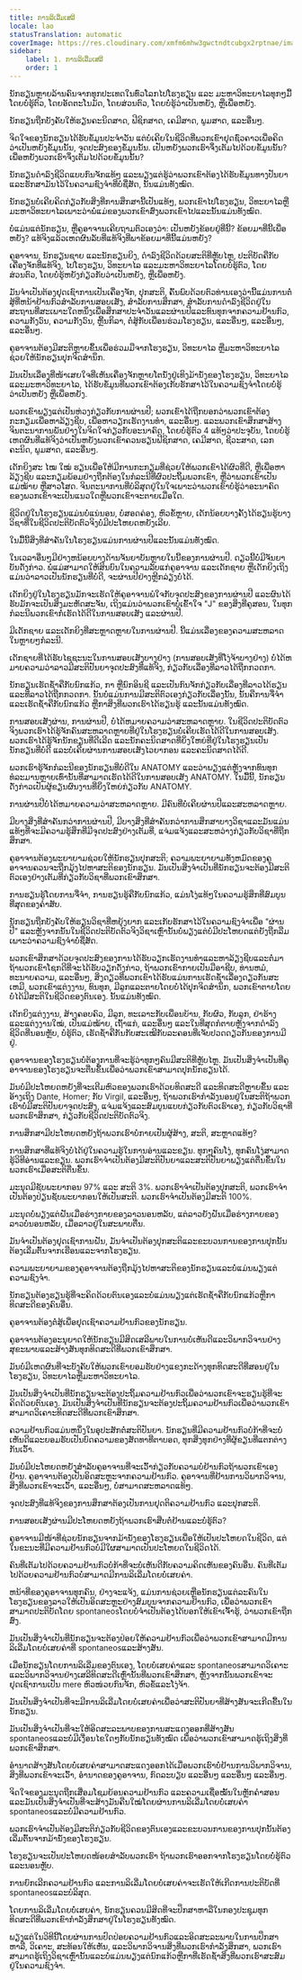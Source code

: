 ```yaml
---
title: ການລິເລີ່ມເສລີ
locale: lao
statusTranslation: automatic
coverImage: https://res.cloudinary.com/xmfm6mhw3gwctndtcubgx2rptnae/image/upload/v1740337243/small_cover_educacion_fundamental_a051170f1c.webp
sidebar:
    label: 1. ການລິເລີ່ມເສລີ
    order: 1
---
```

ນັກຮຽນຫຼາຍລ້ານຄົນຈາກທຸກປະເທດໃນທົ່ວໂລກໄປໂຮງຮຽນ ແລະ ມະຫາວິທະຍາໄລທຸກໆມື້ໂດຍບໍ່ຮູ້ຕົວ, ໂດຍອັດຕະໂນມັດ, ໂດຍສ່ວນຕົວ, ໂດຍບໍ່ຮູ້ວ່າເປັນຫຍັງ, ຫຼືເພື່ອຫຍັງ.

ນັກຮຽນຖືກບັງຄັບໃຫ້ຮຽນຄະນິດສາດ, ຟີຊິກສາດ, ເຄມີສາດ, ພູມສາດ, ແລະອື່ນໆ.

ຈິດໃຈຂອງນັກຮຽນໄດ້ຮັບຂໍ້ມູນປະຈໍາວັນ ແຕ່ບໍ່ເຄີຍໃນຊີວິດທີ່ພວກເຂົາຢຸດຊົ່ວຄາວເພື່ອຄິດວ່າເປັນຫຍັງຂໍ້ມູນນັ້ນ, ຈຸດປະສົງຂອງຂໍ້ມູນນັ້ນ. ເປັນຫຍັງພວກເຮົາຈຶ່ງເຕັມໄປດ້ວຍຂໍ້ມູນນັ້ນ? ເພື່ອຫຍັງພວກເຮົາຈຶ່ງເຕັມໄປດ້ວຍຂໍ້ມູນນັ້ນ?

ນັກຮຽນດໍາລົງຊີວິດແບບກົນຈັກແທ້ໆ ແລະພຽງແຕ່ຮູ້ວ່າພວກເຂົາຕ້ອງໄດ້ຮັບຂໍ້ມູນທາງປັນຍາ ແລະຮັກສາມັນໄວ້ໃນຄວາມຊົງຈໍາທີ່ບໍ່ຊື່ສັດ, ນັ້ນແມ່ນທັງໝົດ.

ນັກຮຽນບໍ່ເຄີຍຄິດກ່ຽວກັບສິ່ງທີ່ການສຶກສານີ້ເປັນແທ້ໆ, ພວກເຂົາໄປໂຮງຮຽນ, ວິທະຍາໄລຫຼືມະຫາວິທະຍາໄລເພາະວ່າພໍ່ແມ່ຂອງພວກເຂົາສົ່ງພວກເຂົາໄປແລະນັ້ນແມ່ນທັງໝົດ.

ບໍ່ແມ່ນແຕ່ນັກຮຽນ, ຫຼືຄູອາຈານເຄີຍຖາມຕົວເອງວ່າ: ເປັນຫຍັງຂ້ອຍຢູ່ທີ່ນີ້? ຂ້ອຍມາທີ່ນີ້ເພື່ອຫຍັງ? ແທ້ຈິງແລ້ວເຫດຜົນລັບທີ່ແທ້ຈິງທີ່ພາຂ້ອຍມາທີ່ນີ້ແມ່ນຫຍັງ?

ຄູອາຈານ, ນັກຮຽນຊາຍ ແລະນັກຮຽນຍິງ, ດໍາລົງຊີວິດດ້ວຍສະຕິທີ່ຫຼັບໄຫຼ, ປະຕິບັດຄືກັບເຄື່ອງຈັກທີ່ແທ້ຈິງ, ໄປໂຮງຮຽນ, ວິທະຍາໄລ ແລະມະຫາວິທະຍາໄລໂດຍບໍ່ຮູ້ຕົວ, ໂດຍສ່ວນຕົວ, ໂດຍບໍ່ຮູ້ຫຍັງກ່ຽວກັບວ່າເປັນຫຍັງ, ຫຼືເພື່ອຫຍັງ.

ມັນຈໍາເປັນຕ້ອງຢຸດເຊົາການເປັນເຄື່ອງຈັກ, ປຸກສະຕິ, ຄົ້ນພົບດ້ວຍຕົວທ່ານເອງວ່ານີ້ແມ່ນການຕໍ່ສູ້ທີ່ຫນ້າຢ້ານກົວສໍາລັບການສອບເສັງ, ສໍາລັບການສຶກສາ, ສໍາລັບການດໍາລົງຊີວິດຢູ່ໃນສະຖານທີ່ສະເພາະໃດຫນຶ່ງເພື່ອສຶກສາປະຈໍາວັນແລະຜ່ານປີແລະທົນທຸກຈາກຄວາມຢ້ານກົວ, ຄວາມກັງວົນ, ຄວາມກັງວົນ, ຫຼີ້ນກິລາ, ຕໍ່ສູ້ກັບເພື່ອນຮ່ວມໂຮງຮຽນ, ແລະອື່ນໆ, ແລະອື່ນໆ, ແລະອື່ນໆ.

ຄູອາຈານຕ້ອງມີສະຕິຫຼາຍຂຶ້ນເພື່ອຮ່ວມມືຈາກໂຮງຮຽນ, ວິທະຍາໄລ ຫຼືມະຫາວິທະຍາໄລຊ່ວຍໃຫ້ນັກຮຽນປຸກຈິດສໍານຶກ.

ມັນເປັນເລື່ອງທີ່ໜ້າເສຍໃຈທີ່ເຫັນເຄື່ອງຈັກຫຼາຍໂຕນັ່ງຢູ່ເທິງມ້ານັ່ງຂອງໂຮງຮຽນ, ວິທະຍາໄລ ແລະມະຫາວິທະຍາໄລ, ໄດ້ຮັບຂໍ້ມູນທີ່ພວກເຂົາຕ້ອງເກັບຮັກສາໄວ້ໃນຄວາມຊົງຈໍາໂດຍບໍ່ຮູ້ວ່າເປັນຫຍັງ ຫຼືເພື່ອຫຍັງ.

ພວກເຂົາພຽງແຕ່ເປັນຫ່ວງກ່ຽວກັບການຜ່ານປີ; ພວກເຂົາໄດ້ຖືກບອກວ່າພວກເຂົາຕ້ອງກະກຽມເພື່ອຫາລ້ຽງຊີບ, ເພື່ອຫາວຽກເຮັດງານທໍາ, ແລະອື່ນໆ. ແລະພວກເຂົາສຶກສາສ້າງຈິນຕະນາການພັນຢ່າງໃນຈິດໃຈກ່ຽວກັບອະນາຄົດ, ໂດຍບໍ່ຮູ້ຕົວ 4 ແທ້ໆວ່າປະຈຸບັນ, ໂດຍບໍ່ຮູ້ເຫດຜົນທີ່ແທ້ຈິງວ່າເປັນຫຍັງພວກເຂົາຄວນຮຽນຟີຊິກສາດ, ເຄມີສາດ, ຊີວະສາດ, ເລກຄະນິດ, ພູມສາດ, ແລະອື່ນໆ.

ເດັກຍິງສະ ໄໝ ໃໝ່ ຮຽນເພື່ອໃຫ້ມີການກະກຽມທີ່ຊ່ວຍໃຫ້ພວກເຂົາໄດ້ຜົວທີ່ດີ, ຫຼືເພື່ອຫາລ້ຽງຊີບ ແລະກຽມພ້ອມຢ່າງຖືກຕ້ອງໃນກໍລະນີທີ່ຜົວປະຖິ້ມພວກເຂົາ, ຫຼືວ່າພວກເຂົາເປັນແມ່ໝ້າຍ ຫຼືສາວໂສດ. ຈິນຕະນາການທີ່ບໍລິສຸດຢູ່ໃນໃຈເພາະວ່າພວກເຂົາບໍ່ຮູ້ວ່າອະນາຄົດຂອງພວກເຂົາຈະເປັນແນວໃດຫຼືພວກເຂົາຈະຕາຍເມື່ອໃດ.

ຊີວິດຢູ່ໃນໂຮງຮຽນແມ່ນບໍ່ແນ່ນອນ, ບໍ່ສອດຄ່ອງ, ຫົວຂໍ້ຫຼາຍ, ເດັກນ້ອຍບາງຄັ້ງໄດ້ຮຽນຮູ້ບາງວິຊາທີ່ໃນຊີວິດປະຕິບັດຕົວຈິງບໍ່ມີປະໂຫຍດຫຍັງເລີຍ.

ໃນມື້ນີ້ສິ່ງທີ່ສໍາຄັນໃນໂຮງຮຽນແມ່ນການຜ່ານປີແລະນັ້ນແມ່ນທັງໝົດ.

ໃນເວລາອື່ນໆມີຢ່າງຫນ້ອຍບາງດ້ານຈັນຍາບັນຫຼາຍໃນນີ້ຂອງການຜ່ານປີ. ດຽວນີ້ບໍ່ມີຈັນຍາບັນດັ່ງກ່າວ. ພໍ່ແມ່ສາມາດໃຫ້ສິນບົນໃນຄວາມລັບແກ່ຄູອາຈານ ແລະເດັກຊາຍ ຫຼືເດັກຍິງເຖິງແມ່ນວ່າລາວເປັນນັກຮຽນທີ່ບໍ່ດີ, ຈະຜ່ານປີຢ່າງຫຼີກລ່ຽງບໍ່ໄດ້.

ເດັກຍິງຢູ່ໃນໂຮງຮຽນມັກຈະເຮັດໃຫ້ຄູອາຈານພໍໃຈກັບຈຸດປະສົງຂອງການຜ່ານປີ ແລະຜົນໄດ້ຮັບມັກຈະເປັນສິ່ງມະຫັດສະຈັນ, ເຖິງແມ່ນວ່າພວກເຂົາບໍ່ເຂົ້າໃຈ "J" ຂອງສິ່ງທີ່ຄູສອນ, ໃນທຸກກໍລະນີພວກເຂົາກໍ່ເຮັດໄດ້ດີໃນການສອບເສັງ ແລະຜ່ານປີ.

ມີເດັກຊາຍ ແລະເດັກຍິງທີ່ສະຫຼາດຫຼາຍໃນການຜ່ານປີ. ນີ້ແມ່ນເລື່ອງຂອງຄວາມສະຫລາດໃນຫຼາຍໆກໍລະນີ.

ເດັກຊາຍທີ່ໄດ້ຮັບໄຊຊະນະໃນການສອບເສັງບາງຢ່າງ (ການສອບເສັງທີ່ໂງ່ຈ້າບາງຢ່າງ) ບໍ່ໄດ້ຫມາຍຄວາມວ່າລາວມີສະຕິປັນຍາຈຸດປະສົງທີ່ແທ້ຈິງ, ກ່ຽວກັບເລື່ອງທີ່ລາວໄດ້ຖືກກວດກາ.

ນັກຮຽນເຮັດຊ້ຳຄືກັບນົກແກ້ວ, ກາ ຫຼືນົກອິນຊີ ແລະເປັນກົນຈັກກ່ຽວກັບເລື່ອງທີ່ລາວໄດ້ຮຽນ ແລະທີ່ລາວໄດ້ຖືກກວດກາ. ນັ້ນບໍ່ແມ່ນການມີສະຕິຕົວເອງກ່ຽວກັບເລື່ອງນັ້ນ, ນັ້ນຄືການຈື່ຈຳ ແລະເຮັດຊ້ຳຄືກັບນົກແກ້ວ ຫຼືກາສິ່ງທີ່ພວກເຮົາໄດ້ຮຽນຮູ້ ແລະນັ້ນແມ່ນທັງໝົດ.

ການສອບເສັງຜ່ານ, ການຜ່ານປີ, ບໍ່ໄດ້ຫມາຍຄວາມວ່າສະຫລາດຫຼາຍ. ໃນຊີວິດປະຕິບັດຕົວຈິງພວກເຮົາໄດ້ຮູ້ຈັກຄົນສະຫລາດຫຼາຍທີ່ຢູ່ໃນໂຮງຮຽນບໍ່ເຄີຍເຮັດໄດ້ດີໃນການສອບເສັງ. ພວກເຮົາໄດ້ຮູ້ຈັກນັກຂຽນທີ່ດີເລີດ ແລະນັກຄະນິດສາດທີ່ຍິ່ງໃຫຍ່ທີ່ຢູ່ໃນໂຮງຮຽນເປັນນັກຮຽນທີ່ບໍ່ດີ ແລະບໍ່ເຄີຍຜ່ານການສອບເສັງໄວຍາກອນ ແລະຄະນິດສາດໄດ້ດີ.

ພວກເຮົາຮູ້ຈັກກໍລະນີຂອງນັກຮຽນທີ່ບໍ່ດີໃນ ANATOMY ແລະວ່າພຽງແຕ່ຫຼັງຈາກທົນທຸກທໍລະມານຫຼາຍເທົ່ານັ້ນທີ່ສາມາດເຮັດໄດ້ດີໃນການສອບເສັງ ANATOMY. ໃນມື້ນີ້, ນັກຮຽນດັ່ງກ່າວເປັນຜູ້ຂຽນຜົນງານທີ່ຍິ່ງໃຫຍ່ກ່ຽວກັບ ANATOMY.

ການຜ່ານປີບໍ່ໄດ້ຫມາຍຄວາມວ່າສະຫລາດຫຼາຍ. ມີຄົນທີ່ບໍ່ເຄີຍຜ່ານປີແລະສະຫລາດຫຼາຍ.

ມີບາງສິ່ງທີ່ສໍາຄັນກວ່າການຜ່ານປີ, ມີບາງສິ່ງທີ່ສໍາຄັນກວ່າການສຶກສາບາງວິຊາແລະມັນແມ່ນແທ້ໆທີ່ຈະມີຄວາມຮູ້ສຶກທີ່ມີຈຸດປະສົງຢ່າງເຕັມທີ່, ແຈ່ມແຈ້ງແລະສະຫວ່າງກ່ຽວກັບວິຊາທີ່ຖືກສຶກສາ.

ຄູອາຈານຕ້ອງພະຍາຍາມຊ່ວຍໃຫ້ນັກຮຽນປຸກສະຕິ; ຄວາມພະຍາຍາມທັງຫມົດຂອງຄູອາຈານຄວນຈະຖືກມຸ້ງໄປຫາສະຕິຂອງນັກຮຽນ. ມັນເປັນສິ່ງຈໍາເປັນທີ່ນັກຮຽນຈະຕ້ອງມີສະຕິຕົວເອງຢ່າງເຕັມທີ່ກ່ຽວກັບວິຊາທີ່ພວກເຂົາສຶກສາ.

ການຮຽນຮູ້ໂດຍການຈື່ຈໍາ, ການຮຽນຮູ້ຄືກັບນົກແກ້ວ, ແມ່ນໂງ່ແທ້ໆໃນຄວາມຮູ້ສຶກທີ່ສົມບູນທີ່ສຸດຂອງຄໍາສັບ.

ນັກຮຽນຖືກບັງຄັບໃຫ້ຮຽນວິຊາທີ່ຫຍຸ້ງຍາກ ແລະເກັບຮັກສາໄວ້ໃນຄວາມຊົງຈໍາເພື່ອ "ຜ່ານປີ" ແລະຫຼັງຈາກນັ້ນໃນຊີວິດປະຕິບັດຕົວຈິງວິຊາເຫຼົ່ານັ້ນບໍ່ພຽງແຕ່ບໍ່ມີປະໂຫຍດແຕ່ຍັງຖືກລືມເພາະວ່າຄວາມຊົງຈໍາບໍ່ຊື່ສັດ.

ພວກເຂົາສຶກສາດ້ວຍຈຸດປະສົງຂອງການໄດ້ຮັບວຽກເຮັດງານທໍາແລະຫາລ້ຽງຊີບແລະຕໍ່ມາຖ້າພວກເຂົາໂຊກດີທີ່ຈະໄດ້ຮັບວຽກດັ່ງກ່າວ, ຖ້າພວກເຂົາກາຍເປັນມືອາຊີບ, ທ່ານຫມໍ, ທະນາຍຄວາມ, ແລະອື່ນໆ, ສິ່ງດຽວທີ່ພວກເຂົາໄດ້ຮັບແມ່ນການເຮັດຊ້ໍາເລື່ອງດຽວກັນສະເຫມີ, ພວກເຂົາແຕ່ງງານ, ທົນທຸກ, ມີລູກແລະຕາຍໂດຍບໍ່ໄດ້ປຸກຈິດສໍານຶກ, ພວກເຂົາຕາຍໂດຍບໍ່ໄດ້ມີສະຕິໃນຊີວິດຂອງຕົນເອງ. ນັ້ນແມ່ນທັງໝົດ.

ເດັກຍິງແຕ່ງງານ, ສ້າງຄອບຄົວ, ມີລູກ, ທະເລາະກັບເພື່ອນບ້ານ, ກັບຜົວ, ກັບລູກ, ຢ່າຮ້າງ ແລະແຕ່ງງານໃໝ່, ເປັນແມ່ໝ້າຍ, ເຖົ້າແກ່, ແລະອື່ນໆ ແລະໃນທີ່ສຸດກໍຕາຍຫຼັງຈາກດຳລົງຊີວິດທີ່ນອນຫຼັບ, ບໍ່ຮູ້ຕົວ, ເຮັດຊ້ຳຄືກັນກັບສະເໝີກັບລະຄອນທີ່ເຈັບປວດດຽວກັນຂອງການມີຢູ່.

ຄູອາຈານຂອງໂຮງຮຽນບໍ່ຕ້ອງການທີ່ຈະຮູ້ວ່າທຸກໆຄົນມີສະຕິທີ່ຫຼັບໄຫຼ. ມັນເປັນສິ່ງຈໍາເປັນທີ່ຄູອາຈານຂອງໂຮງຮຽນຈະຕື່ນຂຶ້ນເພື່ອວ່າພວກເຂົາສາມາດປຸກນັກຮຽນໄດ້.

ມັນບໍ່ມີປະໂຫຍດຫຍັງທີ່ຈະເຕີມຫົວຂອງພວກເຮົາດ້ວຍທິດສະດີ ແລະທິດສະດີຫຼາຍຂຶ້ນ ແລະອ້າງເຖິງ Dante, Homer; ກັບ Virgil, ແລະອື່ນໆ, ຖ້າພວກເຮົາກໍາລັງນອນຢູ່ໃນສະຕິຖ້າພວກເຮົາບໍ່ມີສະຕິປັນຍາຈຸດປະສົງ, ແຈ່ມແຈ້ງແລະສົມບູນແບບກ່ຽວກັບຕົວເຮົາເອງ, ກ່ຽວກັບວິຊາທີ່ພວກເຮົາສຶກສາ, ກ່ຽວກັບຊີວິດປະຕິບັດຕົວຈິງ.

ການສຶກສາມີປະໂຫຍດຫຍັງຖ້າພວກເຮົາບໍ່ກາຍເປັນຜູ້ສ້າງ, ສະຕິ, ສະຫຼາດແທ້ໆ?

ການສຶກສາທີ່ແທ້ຈິງບໍ່ໄດ້ຢູ່ໃນຄວາມຮູ້ໃນການອ່ານແລະຂຽນ. ທຸກໆຄົນໂງ່, ທຸກຄົນໂງ່ສາມາດຮູ້ວິທີອ່ານແລະຂຽນ. ພວກເຮົາຈໍາເປັນຕ້ອງມີສະຕິປັນຍາແລະສະຕິປັນຍາພຽງແຕ່ຕື່ນຂຶ້ນໃນພວກເຮົາເມື່ອສະຕິຕື່ນຂຶ້ນ.

ມະນຸດມີຊັບພະຍາກອນ 97% ແລະ ສະຕິ 3%. ພວກເຮົາຈໍາເປັນຕ້ອງປຸກສະຕິ, ພວກເຮົາຈໍາເປັນຕ້ອງປ່ຽນຊັບພະຍາກອນໃຫ້ເປັນສະຕິ. ພວກເຮົາຈໍາເປັນຕ້ອງມີສະຕິ 100%.

ມະນຸດບໍ່ພຽງແຕ່ຝັນເມື່ອຮ່າງກາຍຂອງລາວນອນຫລັບ, ແຕ່ລາວຍັງຝັນເມື່ອຮ່າງກາຍຂອງລາວບໍ່ນອນຫລັບ, ເມື່ອລາວຢູ່ໃນສະພາບຕື່ນ.

ມັນຈໍາເປັນຕ້ອງຢຸດເຊົາການຝັນ, ມັນຈໍາເປັນຕ້ອງປຸກສະຕິແລະຂະບວນການຂອງການປຸກນັ້ນຕ້ອງເລີ່ມຕົ້ນຈາກເຮືອນແລະຈາກໂຮງຮຽນ.

ຄວາມພະຍາຍາມຂອງຄູອາຈານຕ້ອງຖືກມຸ້ງໄປຫາສະຕິຂອງນັກຮຽນແລະບໍ່ແມ່ນພຽງແຕ່ຄວາມຊົງຈໍາ.

ນັກຮຽນຕ້ອງຮຽນຮູ້ທີ່ຈະຄິດດ້ວຍຕົນເອງແລະບໍ່ແມ່ນພຽງແຕ່ເຮັດຊ້ໍາຄືກັບນົກແກ້ວຫຼືກາທິດສະດີຂອງຄົນອື່ນ.

ຄູອາຈານຕ້ອງຕໍ່ສູ້ເພື່ອຢຸດເຊົາຄວາມຢ້ານກົວຂອງນັກຮຽນ.

ຄູອາຈານຕ້ອງອະນຸຍາດໃຫ້ນັກຮຽນມີສິດເສລີພາບໃນການບໍ່ເຫັນດີແລະວິພາກວິຈານຢ່າງສຸຂະພາບແລະສ້າງສັນທຸກທິດສະດີທີ່ພວກເຂົາສຶກສາ.

ມັນບໍ່ມີເຫດຜົນທີ່ຈະບັງຄັບໃຫ້ພວກເຂົາຍອມຮັບຢ່າງແຂງກະດ້າງທຸກທິດສະດີທີ່ສອນຢູ່ໃນໂຮງຮຽນ, ວິທະຍາໄລຫຼືມະຫາວິທະຍາໄລ.

ມັນເປັນສິ່ງຈໍາເປັນທີ່ນັກຮຽນຈະຕ້ອງປະຖິ້ມຄວາມຢ້ານກົວເພື່ອວ່າພວກເຂົາຈະຮຽນຮູ້ທີ່ຈະຄິດດ້ວຍຕົນເອງ. ມັນເປັນສິ່ງຈໍາເປັນທີ່ນັກຮຽນຈະຕ້ອງປະຖິ້ມຄວາມຢ້ານກົວເພື່ອວ່າພວກເຂົາສາມາດວິເຄາະທິດສະດີທີ່ພວກເຂົາສຶກສາ.

ຄວາມຢ້ານກົວແມ່ນຫນຶ່ງໃນອຸປະສັກຕໍ່ສະຕິປັນຍາ. ນັກຮຽນທີ່ມີຄວາມຢ້ານກົວບໍ່ກ້າທີ່ຈະບໍ່ເຫັນດີແລະຍອມຮັບເປັນບົດຄວາມຂອງສັດທາທີ່ຕາບອດ, ທຸກສິ່ງທຸກຢ່າງທີ່ຜູ້ຂຽນທີ່ແຕກຕ່າງກັນເວົ້າ.

ມັນບໍ່ມີປະໂຫຍດຫຍັງສໍາລັບຄູອາຈານທີ່ຈະເວົ້າກ່ຽວກັບຄວາມບໍ່ຢ້ານກົວຖ້າພວກເຂົາເອງຢ້ານ. ຄູອາຈານຕ້ອງເປັນອິດສະຫຼະຈາກຄວາມຢ້ານກົວ. ຄູອາຈານທີ່ຢ້ານການວິພາກວິຈານ, ສິ່ງທີ່ພວກເຂົາຈະເວົ້າ, ແລະອື່ນໆ, ບໍ່ສາມາດສະຫລາດແທ້ໆ.

ຈຸດປະສົງທີ່ແທ້ຈິງຂອງການສຶກສາຕ້ອງເປັນການຢຸດຕິຄວາມຢ້ານກົວ ແລະປຸກສະຕິ.

ການສອບເສັງຜ່ານມີປະໂຫຍດຫຍັງຖ້າພວກເຮົາສືບຕໍ່ຢ້ານແລະບໍ່ຮູ້ຕົວ?

ຄູອາຈານມີໜ້າທີ່ຊ່ວຍນັກຮຽນຈາກມ້ານັ່ງຂອງໂຮງຮຽນເພື່ອໃຫ້ເປັນປະໂຫຍດໃນຊີວິດ, ແຕ່ໃນຂະນະທີ່ມີຄວາມຢ້ານກົວບໍ່ມີໃຜສາມາດເປັນປະໂຫຍດໃນຊີວິດໄດ້.

ຄົນທີ່ເຕັມໄປດ້ວຍຄວາມຢ້ານກົວບໍ່ກ້າທີ່ຈະບໍ່ເຫັນດີກັບຄວາມຄິດເຫັນຂອງຄົນອື່ນ. ຄົນທີ່ເຕັມໄປດ້ວຍຄວາມຢ້ານກົວບໍ່ສາມາດມີການລິເລີ່ມໂດຍບໍ່ເສຍຄ່າ.

ຫນ້າທີ່ຂອງຄູອາຈານທຸກຄົນ, ຢ່າງຈະແຈ້ງ, ແມ່ນການຊ່ວຍເຫຼືອນັກຮຽນແຕ່ລະຄົນໃນໂຮງຮຽນຂອງລາວໃຫ້ເປັນອິດສະຫຼະຢ່າງສົມບູນຈາກຄວາມຢ້ານກົວ, ເພື່ອວ່າພວກເຂົາສາມາດປະຕິບັດໂດຍ spontaneosໂດຍບໍ່ຈໍາເປັນຕ້ອງໄດ້ບອກໃຫ້ເຂົາເຈົ້າຮູ້, ວ່າພວກເຂົາຖືກສົ່ງ.

ມັນເປັນສິ່ງຈໍາເປັນທີ່ນັກຮຽນຈະຕ້ອງປ່ອຍໃຫ້ຄວາມຢ້ານກົວເພື່ອວ່າພວກເຂົາສາມາດມີການລິເລີ່ມໂດຍບໍ່ເສຍຄ່າທີ່ spontaneosແລະສ້າງສັນ.

ເມື່ອນັກຮຽນໂດຍການລິເລີ່ມຂອງຕົນເອງ, ໂດຍບໍ່ເສຍຄ່າແລະ spontaneosສາມາດວິເຄາະແລະວິພາກວິຈານຢ່າງເສລີທິດສະດີເຫຼົ່ານັ້ນທີ່ພວກເຂົາສຶກສາ, ຫຼັງຈາກນັ້ນພວກເຂົາຈະຢຸດເຊົາການເປັນ mere ຫົວໜ່ວຍກົນຈັກ, ຫົວຂໍ້ແລະໂງ່ຈ້າ.

ມັນເປັນສິ່ງຈໍາເປັນທີ່ຈະມີການລິເລີ່ມໂດຍບໍ່ເສຍຄ່າເພື່ອວ່າສະຕິປັນຍາທີ່ສ້າງສັນຈະເກີດຂື້ນໃນນັກຮຽນ.

ມັນເປັນສິ່ງຈໍາເປັນທີ່ຈະໃຫ້ອິດສະລະພາບຂອງການສະແດງອອກທີ່ສ້າງສັນ spontaneosແລະບໍ່ມີເງື່ອນໄຂໃດໆກັບນັກຮຽນທັງໝົດ ເພື່ອວ່າພວກເຂົາສາມາດຮູ້ເຖິງສິ່ງທີ່ພວກເຂົາສຶກສາ.

ອຳນາດສ້າງສັນໂດຍບໍ່ເສຍຄ່າສາມາດສະແດງອອກໄດ້ເມື່ອພວກເຮົາບໍ່ຢ້ານການວິພາກວິຈານ, ສິ່ງທີ່ພວກເຂົາຈະເວົ້າ, ອໍານາດຂອງຄູອາຈານ, ກົດລະບຽບ ແລະອື່ນໆ ແລະອື່ນໆ ແລະອື່ນໆ.

ຈິດໃຈຂອງມະນຸດຖືກເສື່ອມໂຊມຍ້ອນຄວາມຢ້ານກົວ ແລະຄວາມເຊື່ອໝັ້ນໃນຫຼັກຄຳສອນ ແລະມັນເປັນສິ່ງຈໍາເປັນທີ່ຈະສ້າງມັນຄືນໃໝ່ໂດຍຜ່ານການລິເລີ່ມໂດຍບໍ່ເສຍຄ່າ spontaneosແລະບໍ່ມີຄວາມຢ້ານກົວ.

ພວກເຮົາຈໍາເປັນຕ້ອງມີສະຕິກ່ຽວກັບຊີວິດຂອງຕົນເອງແລະຂະບວນການຂອງການປຸກນັ້ນຕ້ອງເລີ່ມຕົ້ນຈາກມ້ານັ່ງຂອງໂຮງຮຽນ.

ໂຮງຮຽນຈະເປັນປະໂຫຍດໜ້ອຍສຳລັບພວກເຮົາ ຖ້າພວກເຮົາອອກຈາກໂຮງຮຽນໂດຍບໍ່ຮູ້ຕົວ ແລະນອນຫຼັບ.

ການຍົກເລີກຄວາມຢ້ານກົວ ແລະການລິເລີ່ມໂດຍບໍ່ເສຍຄ່າຈະເຮັດໃຫ້ເກີດການປະຕິບັດທີ່ spontaneosແລະບໍລິສຸດ.

ໂດຍການລິເລີ່ມໂດຍບໍ່ເສຍຄ່າ, ນັກຮຽນຄວນມີສິດທີ່ຈະປຶກສາຫາລືໃນກອງປະຊຸມທຸກທິດສະດີທີ່ພວກເຂົາກໍາລັງສຶກສາຢູ່ໃນໂຮງຮຽນທັງໝົດ.

ພຽງແຕ່ໃນວິທີນີ້ໂດຍຜ່ານການປົດປ່ອຍຄວາມຢ້ານກົວແລະອິດສະລະພາບໃນການປຶກສາຫາລື, ວິເຄາະ, ສະທ້ອນໃຫ້ເຫັນ, ແລະວິພາກວິຈານສິ່ງທີ່ພວກເຮົາກໍາລັງສຶກສາ, ພວກເຮົາສາມາດຮູ້ເຖິງວິຊາເຫຼົ່ານັ້ນແລະບໍ່ແມ່ນພຽງແຕ່ນົກແກ້ວຫຼືກາທີ່ເຮັດຊ້ໍາສິ່ງທີ່ພວກເຮົາສະສົມຢູ່ໃນຄວາມຊົງຈໍາ.
